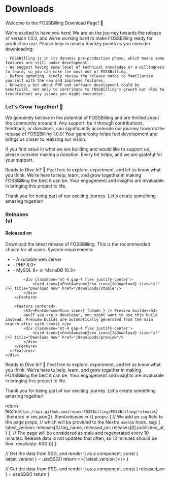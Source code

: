 

<div className="home-content">
  <div className="content-container">
    <h1 className="headline">Downloads</h1>
    <p className="subtitle">Welcome to the FOSSBilling Download Page! 🎉</p>
<p>
    We're excited to have you here! We are on the journey towards the release of version 1.0.0, and we're working hard to make FOSSBilling ready for production use.
    Please bear in mind a few key points as you consider downloading:

    - FOSSBilling is in its dynamic pre-production phase, which means some features are still under development.
    - We suggest having some level of technical knowledge or a willingness to learn, so you can make the most out of FOSSBilling.
    - Before updating, kindly review the release notes to familiarize yourself with the new and improved features.
    - Knowing a bit about PHP and software development could be beneficial, not only to contribute to FOSSBilling's growth but also to troubleshoot any issues you might encounter.
</p>
<h3>Let's Grow Together! 🌱</h3>
<p>We genuinely believe in the potential of FOSSBilling and are thrilled about the community around it. Any support, be it through contributions, feedback, or donations, can significantly accelerate our journey towards the release of FOSSBilling 1.0.0! Your generosity helps fuel development and brings us closer to realizing our vision.

If you find value in what we are building and would like to support us, please consider making a donation. Every bit helps, and we are grateful for your support.

Ready to Dive In? 🚀
Feel free to explore, experiment, and let us know what you think. We're here to help, learn, and grow together in making FOSSBilling the best it can be. Your engagement and insights are invaluable in bringing this project to life.

Thank you for being part of our exciting journey. Let's create something amazing together!</p>
  </div>

  <div className="features-container">
    <div className="content-container">
      <Features>
        <Feature large centered>
            <h3>Releases <br className="show-on-mobile"/>(v<LatestVersion />)</h3>
            <h4>Released on <ReleasedOn /></h4>
            <p>Download the latest release of FOSSBilling. This is the recommended choice for all users.
            System requirements:</p>
            <ul>
              <li> - A suitable web server</li>
              <li> - PHP 8.0+</li>
              <li> - MySQL 8+ or MariaDB 10.3+</li>
            </ul>

            <div className='mt-4 gap-4 flex justify-center'>
                <Card icon={<FontAwesomeIcon icon={faDownload} size="xl" />} title="Download now" href="/downloads/stable"/>
            </div>
        </Feature>

        <Feature centered>
            <h3><FontAwesomeIcon icon={ faCode } /> Preview builds</h3>
            <p>If you are a developer, you might want to use this build instead. Preview builds are automatically generated from the main branch after each commit.</p>
            <div className='mt-4 gap-4 flex justify-center'>
                <Card icon={<FontAwesomeIcon icon={faDownload} size="xl" />} title="Download now" href="/downloads/preview"/>
            </div>
        </Feature>
      </Features>
    </div>
  </div>
  <div className="home-content">
    <div className="content-container">
<p>  Ready to Dive In? 🚀
  Feel free to explore, experiment, and let us know what you think. We're here to help, learn, and grow together in making FOSSBilling the best it can be. Your engagement and insights are invaluable in bringing this project to life.<br >

  Thank you for being part of our exciting journey. Let's create something amazing together!</p>
    </div>
</div>

  return fetch(`https://api.github.com/repos/FOSSBilling/FOSSBilling/releases`)
    .then(res => res.json())
    .then(releases => ({
      props: {
        // We add an `ssg` field to the page props,
        // which will be provided to the Nextra `useSSG` hook.
        ssg: {
          latest_version: releases[0].tag_name,
          released_on: releases[0].published_at,
        }
      },
      // The page will be considered as stale and regenerated every 10 minutes. Release data is not updated that often, so 10 minutes should be fine.
      revalidate: 600
    }))
}
 
  // Get the data from SSG, and render it as a component.
  const { latest_version } = useSSG()
  return <>{ latest_version }</>
}

  // Get the data from SSG, and render it as a component.
  const { released_on } = useSSG()
  return <Date dateString={released_on} />
}